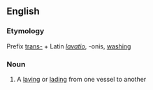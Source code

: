 ==English==

===Etymology===
Prefix [[trans-]] + Latin ''[[lavatio]]'', -onis, [[wash]]ing
===Noun===
{{en-noun}}

#{{obsolete|nautical}} A [[laving]] or [[lading]] from one vessel to another
